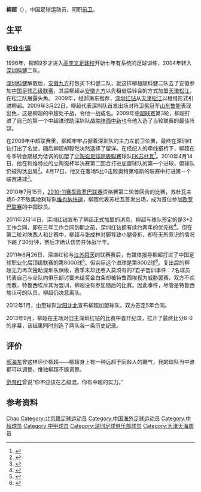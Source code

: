 {{Otheruses|other=名为柳超的企业家|柳超 (1981年)}}
{{noteta|G1=足球}}{{Football player infobox
| playername = 柳超
| image =
| fullname = 柳超
| height = {{height|m=1.70}}
| nickname =
| dateofbirth = {{Birth date and age|year=1987|month=9|day=7}}
| cityofbirth =
| countryofbirth = {{flagicon|CHN}}[[中国|中国]][[北京|北京]]
| currentclub = [[上海申鑫|上海申鑫]]
| clubnumber = 
| position = [[前卫|前卫]]
| youthyears = 2004年
| youthclubs = [[深圳科健足球俱乐部|深圳科健]]
| years = 2005-2006年<br>2007-2009年<br>2009年<br>2010年<br>2011年<br>2012-2014年<br>2015年<br>2016-
| clubs = [[安徽九方|安徽九方]]<br>[[天津松江|天津松江]]<br>→[[深圳红钻|深圳红钻]] (租借)<br>[[马里扬泊列苏杜瓦足球俱乐部|FK苏杜瓦]]<br>[[深圳红钻|深圳红钻]]<br>[[沈阳中泽|沈阳中泽]]<br>[[湖南湘涛|湖南湘涛]]<br>[[上海申鑫|上海申鑫]]
| caps(goals) =<br><br>28 (2)<br>25 (5)<br>18 (1)<br>73 (11)<br>24 (1)<br>58 (4)
| nationalyears =
| nationalteam =
| nationalcaps(goals) =
| pcupdate = 2018年11月3日 
| ntupdate = 
| manageryears =
| managerclubs =
}}

'''柳超'''（{{bd|1987年|9月7日|catIdx=L}}），中国足球运动员，司职[[前卫|前卫]]。

== 生平 ==
=== 职业生涯 ===
1996年，柳超9岁才进入[[高丰文足球校|高丰文足球校]]开始七年有系统的足球训练，2004年转入[[深圳科健足球俱乐部|深圳科健]]二队。

[[深圳科健足球俱乐部|深圳科健]]解散后，[[安徽九方|安徽九方]]打包买下科健二队，就这样柳超随科健二队去了安徽参加[[中国足球乙级联赛|中国足球乙级联赛]]，其后柳超从[[安徽九方|安徽九方]]以先租借后转会的方式加盟[[天津松江|天津松江]]，在松江队展露头角。
2009年，经郝海东推荐，[[深圳足球俱乐部|深圳红钻]]从[[天津松江|天津松江]]以租借形式引进柳超。2009年3月22日，柳超代表深圳队首发出场对阵卫冕冠军[[山东鲁能|山东鲁能]]表现出色，这是柳超的中超处子战，令他一战成名。2009年[[中超联赛|中超联赛]]第3轮，柳超打进了自己的第一个中超进球助深圳队战胜[[陕西中新|陕西中新]]也令他入选了当轮联赛的最佳阵容。

在2009年中超联赛里，柳超牢牢占据着深圳队的主力左前卫位置，最终在深圳红钻打出了名堂，随后柳超却毅然决然选择了留洋。在经纪人的牵线搭桥下，柳超在冬季转会期极为低调的加盟了[[立陶宛足球超級聯賽|立陶宛足球超級聯賽]]球队[[苏杜瓦足球俱乐部|FK苏杜瓦]]<ref>{{Cite web |url=http://sports.sina.com.cn/g/2010-03-19/10474892607.shtml |title=中国边锋免试训加盟欧联杯球会 坐稳主力周末首秀 |access-date=2010-03-19 |archive-date=2017-05-18 |archive-url=https://web.archive.org/web/20170518125930/http://sports.sina.com.cn/g/2010-03-19/10474892607.shtml |dead-url=no }}</ref>。2010年4月14日，他在和维特拉的立陶宛杯半决赛第二回合打进加盟球队的第一个进球，但球队仍被淘汰出局<ref>{{Cite web |url=http://sports.sina.com.cn/g/2010-04-16/11384940638.shtml |title=立陶宛杯-中国边锋加时赛破门 苏杜瓦点球大战遭淘汰 |access-date=2010-04-16 |archive-date=2019-08-12 |archive-url=https://web.archive.org/web/20190812061659/http://sports.sina.com.cn/g/2010-04-16/11384940638.shtml |dead-url=no }}</ref>。4月17日，他又在客场5比0击败奥特莱塔斯的联赛中打进第一个联赛进球<ref>{{Cite web |url=http://sports.sina.com.cn/g/2010-04-19/15504946485.shtml |title=立陶宛甲-柳超先发首开纪录 苏杜瓦客场5-0横扫对手 |access-date=2010-04-23 |archive-date=2017-05-18 |archive-url=https://web.archive.org/web/20170518130158/http://sports.sina.com.cn/g/2010-04-19/15504946485.shtml |dead-url=no }}</ref>。

2010年7月15日，[[2010/11賽季歐洲聯賽|2010-11赛季欧罗巴联赛]]资格赛第二轮首回合的比赛，苏杜瓦主场0-2不敌奥地利球队[[维也纳快速|维也纳快速]]，柳超代表苏杜瓦首发出场，成为首位参加[[欧罗巴联赛|欧罗巴联赛]]的中国球员。

2011年2月14日，深圳红钻宣布了柳超正式加盟的消息，柳超与球队签定的是3+2工作合同，即在三年工作合同到期之前，深圳红钻拥有续约两年的优先权<ref>{{Cite web |url=http://sports.qq.com/a/20110214/000725.htm |title=欧联杯中国第一人回中超 柳超3+2合同签深足 |access-date=2011-02-15 |archive-date=2019-10-29 |archive-url=https://web.archive.org/web/20191029024033/https://sports.qq.com/a/20110214/000725.htm |dead-url=no }}</ref>。但在第二轮对陕西人和比赛中，柳超与张成林对脚导致小腿骨折，却在无所意识的情况下踢了30分钟，赛后才确认伤势并休战半年。

2011年8月26日，深圳红钻与[[江苏舜天足球俱乐部|江苏舜天]]的联赛赛后，有媒体报导柳超打进了中国足球职业化后顶级联赛的第8000球<ref>{{Cite web |url=http://sports.sina.com.cn/j/2011-08-26/21335720298.shtml |title=柳超建功深圳2-1胜江苏 职业联赛第8000球诞生 |access-date=2011-08-27 |archive-date=2019-08-11 |archive-url=https://web.archive.org/web/20190811011925/http://sports.sina.com.cn/j/2011-08-26/21335720298.shtml |dead-url=no }}</ref>。但实际这个进球是第8002球<ref>{{Cite web |url=http://sports.sohu.com/20110826/n317500553.shtml |title=联赛进球数突破8000大关 新千球天子非深足柳超 |access-date=2011-08-27 |archive-date=2019-08-12 |archive-url=https://web.archive.org/web/20190812040322/http://sports.sohu.com/20110826/n317500553.shtml |dead-url=no }}</ref>。复出后的柳超无力再次独助深圳队保级，赛季末却还卷入莫须有的7君子罢训事件：7名球员代表自己与全队向俱乐部讨要未结奖金白条却被特鲁西埃视为威胁罢赛，双方不欢而散，特鲁西埃斥其为罢训，柳超没有参加随后的比赛。因此事件，尽管是特鲁西埃认可的队员，柳超仍决意离队。

2012年1月，[[中甲|中甲]]球队[[沈阳沈北|沈阳沈北]]宣布柳超加盟球队，双方签定5年合同。

2013年9月，柳超在主场对旧主深圳红钻的比赛中首开纪录，拉开了最终比分6-0的序幕，该结果同时创造了两队各一条历史纪录。

== 评价 ==
[[郝海东|郝海东]]曾这样评价柳超——柳超身上有一种远超于同龄人的霸气，我的球队当中谁都可以调整，惟独柳超不能调整。

[[范育红|范育红]]曾说“你不应该在乙级混，你有中超的实力。”

== 参考资料 ==
{{reflist}}

{{2011年中超分类名单深圳}}
{{2012年中甲分类名单沈北}}
{{2013年中甲分类名单沈北}}
{{2014年中甲分类名单沈阳}}
{{2015年中甲分类名单湖南}}
{{2016年中甲分类名单上海申鑫}}
{{2017年中甲分类名单上海申鑫}}
{{2018年中甲分类名单上海申鑫}}

{{Authority control}}
{{DEFAULTSORT:LIU Chao}}
[[Category:柳姓|Chao]]
[[Category:北京籍足球运动员|Category:北京籍足球运动员]]
[[Category:中国海外足球运动员|Category:中国海外足球运动员]]
[[Category:中超球员|Category:中超球员]]
[[Category:中甲球员|Category:中甲球员]]
[[Category:深圳足球俱乐部球员|Category:深圳足球俱乐部球员]]
[[Category:天津天海球员|Category:天津天海球员]]